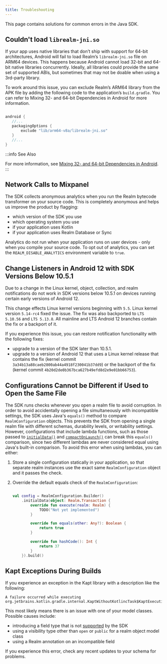 ```yaml
---
title: Troubleshooting
---
```


This page contains solutions for common errors in the Java SDK.

## Couldn't load `librealm-jni.so`

If your app uses native libraries that don’t ship with support for
64-bit architectures, Android will fail to load Realm’s
`librealm-jni.so` file on ARM64 devices. This happens because Android
cannot load 32-bit and 64-bit native libraries concurrently. Ideally,
all libraries could provide the same set of supported ABIs, but
sometimes that may not be doable when using a 3rd-party library.

To work around this issue, you can exclude Realm’s ARM64 library from
the APK file by adding the following code to the application’s
`build.gradle`. You can refer to Mixing 32- and 64-bit Dependencies in Android for more information.

```groovy

android {
   //...
   packagingOptions {
       exclude "lib/arm64-v8a/librealm-jni.so"
   }
   //...
}
```

:::info See Also

For more information, see [Mixing 32- and 64-bit Dependencies in Android](https://corbt.com/posts/2015/09/18/mixing-32-and-64bit-dependencies-in-android.html).
:::

## Network Calls to Mixpanel

The SDK collects anonymous analytics when you run the
Realm bytecode transformer on your source code. This is
completely anonymous and helps us improve the product by flagging:

- which version of the SDK you use
- which operating system you use
- if your application uses Kotlin
- if your application uses Realm Database or Sync

Analytics do not run when your application runs on user devices - only
when you compile your source code. To opt out of analytics, you can set
the `REALM_DISABLE_ANALYTICS` environment variable to `true`.

## Change Listeners in Android 12 with SDK Versions Below 10.5.1

Due to a change in the Linux kernel,
object, collection, and realm notifications do not work in SDK versions
below 10.5.1 on devices running certain early versions of
Android 12.

This change effects Linux kernel versions beginning with `5.5`.
Linux kernel version `5.14-rc4` fixed the issue. The fix was
also backported to `LTS 5.10.56` and `LTS 5.13.8`. All mainline
and LTS Android 12 branches contain the fix or a backport of it.

If you experience this issue, you can restore notification functionality
with the following fixes:

- upgrade to a version of the SDK later than 10.5.1.
- upgrade to a version of Android 12 that uses a Linux kernel release
  that contains the fix (kernel commit `3a34b13a88caeb2800ab44a4918f230041b37dd9`)
  or the backport of the fix (kernel commit `4b20d2de0b367bca627b49efd8d2e9e01bb66753`).

## Configurations Cannot be Different if Used to Open the Same File

The SDK runs checks whenever you open a realm file to
avoid corruption. In order to avoid accidentally opening a file simultaneously
with incompatible settings, the SDK uses Java's `equals()` method
to compare `RealmConfiguration` objects. This prevents the SDK from
opening a single realm file with different schemas, durability levels,
or writability settings. However, configurations that include lambda
functions, such as those passed to
[`initialData()`](https://docs.mongodb.com/realm-sdks/java/latest/io/realm/RealmConfiguration.Builder.html#initialData-io.realm.Realm.Transaction-)
and
[`compactOnLaunch()`](https://docs.mongodb.com/realm-sdks/java/latest/io/realm/RealmConfiguration.Builder.html#compactOnLaunch-io.realm.CompactOnLaunchCallback-)
can break this `equals()` comparison, since two different lambdas are
never considered equal using Java's built-in comparison.
To avoid this error when using lambdas, you can either:

1. Store a single configuration statically in your application, so that
   separate realm instances use the exact same
   `RealmConfiguration` object and it passes the check.

1. Override the default equals check of the `RealmConfiguration`:

   ```kotlin

   val config = RealmConfiguration.Builder()
       .initialData(object: Realm.Transaction {
           override fun execute(realm: Realm) {
               TODO("Not yet implemented")
           }

           override fun equals(other: Any?): Boolean {
               return true
           }

           override fun hashCode(): Int {
               return 37
           }
       }).build()
    ```

## Kapt Exceptions During Builds

If you experience an exception in the Kapt library with a description
like the following:

```
A failure occurred while executing org.jetbrains.kotlin.gradle.internal.KaptWithoutKotlincTask$KaptExecutionWorkAction
```

This most likely means there is an issue with one of your model classes.
Possible causes include:

- introducing a field type that is not [supported](sdk/java/realm-database/schema/supported-types) by the SDK
- using a visibility type other than `open` or `public` for a realm object model class
- using a Realm annotation on an incompatible field

If you experience this error, check any recent updates to your schema for
problems.
